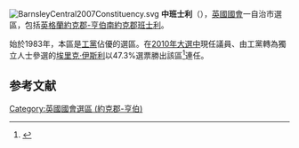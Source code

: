 [[File:BarnsleyCentral2007Constituency.svg|right]]
'''中班士利'''（{{lang-en|Barnsley Central}}），[[英國|英國]][[英國國會|國會]]一自治市選區，包括[[英格蘭|英格蘭]][[約克郡-亨伯|約克郡-亨伯]][[南約克郡|南約克郡]][[班士利|班士利]]。

始於1983年，本區是[[工黨_(英國)|工黨]]佔優的選區。在[[2010年英國大選|2010年大選中]]現任議員、由工黨轉為獨立人士參選的[[埃里克·伊斯利|埃里克·伊斯利]]以47.3%選票勝出該區<ref name="">{{cite news
|publisher=[[英國廣播公司|英國廣播公司]]
|date=2010年5月7日
|title=Election 2010/Constituency/Barnsley Central
|url=http://news.bbc.co.uk/1/shared/election2010/results/constituency/a12.stm
|accessdate=2010年9月15日
|archive-date=2017年9月5日
|archive-url=https://web.archive.org/web/20170905001200/http://news.bbc.co.uk/1/shared/election2010/results/constituency/a12.stm
|dead-url=no
}}</ref>連任。

==参考文献==
<div class="references-small">
<references></references>
</div>

{{DEFAULTSORT:Barnsley Central (UK Parliament constituency)}}
[[Category:英國國會選區_(約克郡-亨伯)|Category:英國國會選區 (約克郡-亨伯)]]